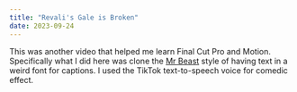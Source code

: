```yaml
---
title: "Revali's Gale is Broken"
date: 2023-09-24
---
```


<XeblogVideo path="video/2023/shorts/revali-gale" />

This was another video that helped me learn Final Cut Pro and Motion. Specifically what I did here was clone the [Mr Beast](https://www.youtube.com/channel/UCX6OQ3DkcsbYNE6H8uQQuVA) style of having text in a weird font for captions. I used the TikTok text-to-speech voice for comedic effect.
